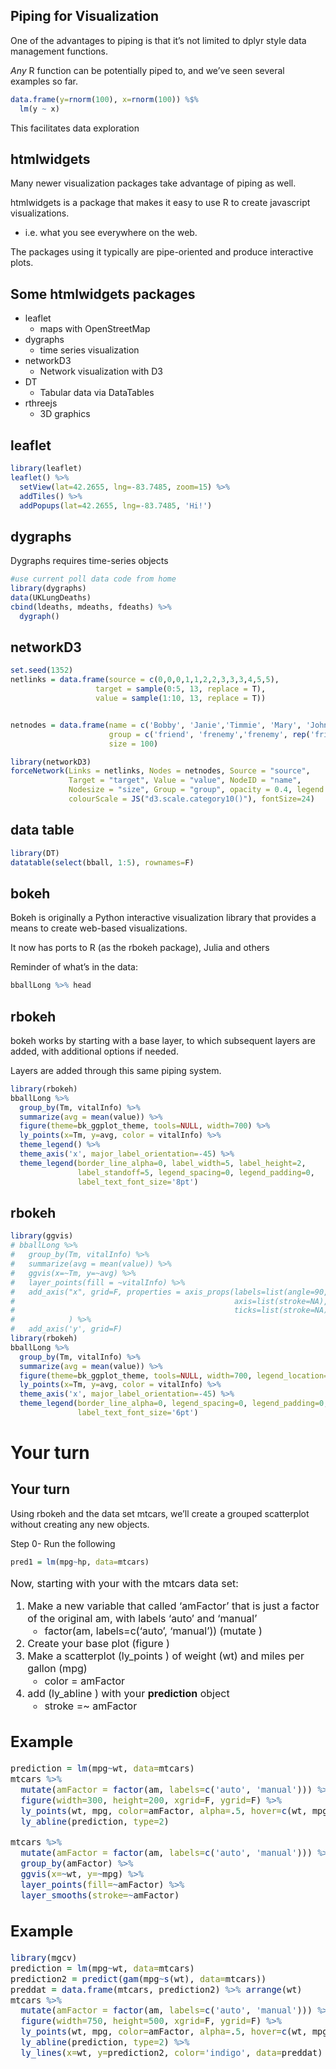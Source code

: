
## Piping for Visualization

One of the advantages to piping is that it's not limited to dplyr style data management functions.

<span class='emph'>*Any*</span> R function can be potentially piped to, and we've seen several examples so far.

```r
data.frame(y=rnorm(100), x=rnorm(100)) %$%
  lm(y ~ x)
```

This facilitates data exploration 


## htmlwidgets
Many newer visualization packages take advantage of piping as well.

<span class='pack'>htmlwidgets</span> is a package that makes it easy to use R to create javascript visualizations.

- i.e. what you see everywhere on the web.

The packages using it typically are pipe-oriented and produce interactive plots.


## Some htmlwidgets packages
- <span class='pack'>leaflet</span>
    - maps with OpenStreetMap
- <span class='pack'>dygraphs</span>
    - time series visualization
- <span class='pack'>networkD3</span>
    - Network visualization with D3
- <span class='pack'>DT</span>
    - Tabular data via DataTables
- <span class='pack'>rthreejs</span>
    - 3D graphics


## leaflet

```r
library(leaflet)
leaflet() %>% 
  setView(lat=42.2655, lng=-83.7485, zoom=15) %>% 
  addTiles() %>% 
  addPopups(lat=42.2655, lng=-83.7485, 'Hi!')
```


## dygraphs

Dygraphs requires time-series objects

```r
#use current poll data code from home
library(dygraphs)
data(UKLungDeaths)
cbind(ldeaths, mdeaths, fdeaths) %>% 
  dygraph()
```


## networkD3

```r
set.seed(1352)
netlinks = data.frame(source = c(0,0,0,1,1,2,2,3,3,3,4,5,5),
                   target = sample(0:5, 13, replace = T),
                   value = sample(1:10, 13, replace = T))


netnodes = data.frame(name = c('Bobby', 'Janie','Timmie', 'Mary', 'Johnny', 'Billy'),
                      group = c('friend', 'frenemy','frenemy', rep('friend', 3)),
                      size = 100)
```

```r
library(networkD3)
forceNetwork(Links = netlinks, Nodes = netnodes, Source = "source",
             Target = "target", Value = "value", NodeID = "name",
             Nodesize = "size", Group = "group", opacity = 0.4, legend = T,
             colourScale = JS("d3.scale.category10()"), fontSize=24)
```


## data table

```r
library(DT)
datatable(select(bball, 1:5), rownames=F)
```


## bokeh
Bokeh is originally a Python interactive visualization library that provides a means to create web-based visualizations.

It now has ports to R (as the <span class="pack">rbokeh</span> package), Julia and others

Reminder of what's in the data:
```r
bballLong %>% head
```


## rbokeh
<span class='pack'>bokeh</span> works by starting with a base layer, to which subsequent layers are added, with additional options if needed.

Layers are added through this same piping system.

```r
library(rbokeh)
bballLong %>% 
  group_by(Tm, vitalInfo) %>%
  summarize(avg = mean(value)) %>% 
  figure(theme=bk_ggplot_theme, tools=NULL, width=700) %>% 
  ly_points(x=Tm, y=avg, color = vitalInfo) %>% 
  theme_legend() %>% 
  theme_axis('x', major_label_orientation=-45) %>% 
  theme_legend(border_line_alpha=0, label_width=5, label_height=2,
               label_standoff=5, legend_spacing=0, legend_padding=0,
               label_text_font_size='8pt')
```



## rbokeh
```r
library(ggvis)
# bballLong %>% 
#   group_by(Tm, vitalInfo) %>%
#   summarize(avg = mean(value)) %>% 
#   ggvis(x=~Tm, y=~avg) %>% 
#   layer_points(fill = ~vitalInfo) %>% 
#   add_axis("x", grid=F, properties = axis_props(labels=list(angle=90, fill='gray'),
#                                                 axis=list(stroke=NA),
#                                                 ticks=list(stroke=NA))
#            ) %>% 
#   add_axis('y', grid=F)
library(rbokeh)
bballLong %>% 
  group_by(Tm, vitalInfo) %>%
  summarize(avg = mean(value)) %>% 
  figure(theme=bk_ggplot_theme, tools=NULL, width=700, legend_location='bottom_right') %>% 
  ly_points(x=Tm, y=avg, color = vitalInfo) %>% 
  theme_axis('x', major_label_orientation=-45) %>% 
  theme_legend(border_line_alpha=0, legend_spacing=0, legend_padding=0,
               label_text_font_size='6pt')
```


# Your turn
## Your turn
Using rbokeh and the data set mtcars, we'll create a grouped scatterplot without creating any new objects.


Step 0- Run the following 
```r
pred1 = lm(mpg~hp, data=mtcars)
```


<div style='font-size:12pt'>
Now, starting with your with the mtcars data set:

1. Make a new variable that called 'amFactor' that is just a factor of the original am, with labels 'auto' and 'manual'
    - factor(am, labels=c('auto', 'manual'))   (<span class='func'>mutate</span> )
2. Create your base plot (<span class='func'>figure</span> )
3. Make a scatterplot (<span class='func'>ly_points</span> ) of weight (wt) and miles per gallon (mpg) 
    - color = amFactor 
4. add (<span class='func'>ly_abline</span> ) with your **prediction** object
    - stroke =~ amFactor


## Example
```r
prediction = lm(mpg~wt, data=mtcars)
mtcars %>% 
  mutate(amFactor = factor(am, labels=c('auto', 'manual'))) %>% 
  figure(width=300, height=200, xgrid=F, ygrid=F) %>% 
  ly_points(wt, mpg, color=amFactor, alpha=.5, hover=c(wt, mpg)) %>% 
  ly_abline(prediction, type=2)
```

```r
mtcars %>% 
  mutate(amFactor = factor(am, labels=c('auto', 'manual'))) %>% 
  group_by(amFactor) %>%
  ggvis(x=~wt, y=~mpg) %>%
  layer_points(fill=~amFactor) %>%
  layer_smooths(stroke=~amFactor)
```

## Example
```r
library(mgcv)
prediction = lm(mpg~wt, data=mtcars)
prediction2 = predict(gam(mpg~s(wt), data=mtcars))
preddat = data.frame(mtcars, prediction2) %>% arrange(wt)
mtcars %>% 
  mutate(amFactor = factor(am, labels=c('auto', 'manual'))) %>% 
  figure(width=750, height=500, xgrid=F, ygrid=F) %>% 
  ly_points(wt, mpg, color=amFactor, alpha=.5, hover=c(wt, mpg)) %>% 
  ly_abline(prediction, type=2) %>% 
  ly_lines(x=wt, y=prediction2, color='indigo', data=preddat) 
```





